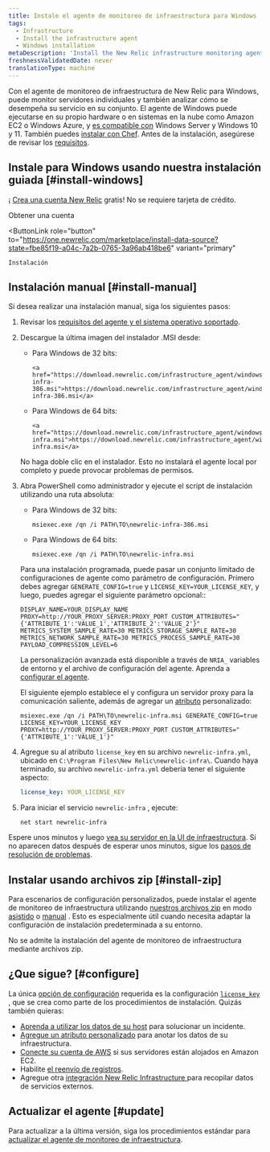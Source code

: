 ```yaml
---
title: Instale el agente de monitoreo de infraestructura para Windows
tags:
  - Infrastructure
  - Install the infrastructure agent
  - Windows installation
metaDescription: 'Install the New Relic infrastructure monitoring agent for Windows with a simple headless MSI, and do basic configuration.'
freshnessValidatedDate: never
translationType: machine
---
```


Con el agente de monitoreo de infraestructura de New Relic para Windows, puede monitor servidores individuales y también analizar cómo se desempeña su servicio en su conjunto. El agente de Windows puede ejecutarse en su propio hardware o en sistemas en la nube como Amazon EC2 o Windows Azure, y [es compatible con](/docs/infrastructure/install-infrastructure-agent/get-started/requirements-infrastructure-agent) Windows Server y Windows 10 y 11. También puedes [instalar con Chef](/docs/infrastructure/new-relic-infrastructure/config-management-tools/configure-new-relic-infrastructure-using-chef). Antes de la instalación, asegúrese de revisar los [requisitos](/docs/infrastructure/new-relic-infrastructure/getting-started/compatibility-requirements-new-relic-infrastructurets).

## Instale para Windows usando nuestra instalación guiada [#install-windows]

¡ [Crea una cuenta New Relic](https://newrelic.com/signup) gratis! No se requiere tarjeta de crédito.

<ButtonGroup>
  <ButtonLink
    role="button"
    to="https://newrelic.com/signup"
    variant="primary"
  >
    Obtener una cuenta
  </ButtonLink>

  <ButtonLink
    role="button"
    to="https://one.newrelic.com/marketplace/install-data-source?state=fbe85f19-a04c-7a2b-0765-3a96ab418be6"
    variant="primary"
  >
    Instalación
  </ButtonLink>
</ButtonGroup>

## Instalación manual [#install-manual]

Si desea realizar una instalación manual, siga los siguientes pasos:

1. Revisar los [requisitos del agente y el sistema operativo soportado](/docs/infrastructure/new-relic-infrastructure/getting-started/compatibility-requirements-new-relic-infrastructure).

2. Descargue la última imagen del instalador .MSI desde:

   * Para Windows de 32 bits:

     ```
     <a href="https://download.newrelic.com/infrastructure_agent/windows/386/newrelic-infra-386.msi">https://download.newrelic.com/infrastructure_agent/windows/386/newrelic-infra-386.msi</a>​
     ```

   * Para Windows de 64 bits:

     ```
     <a href="https://download.newrelic.com/infrastructure_agent/windows/newrelic-infra.msi">https://download.newrelic.com/infrastructure_agent/windows/newrelic-infra.msi</a>
     ```

   <Callout variant="important">
     No haga doble clic en el instalador. Esto no instalará el agente local por completo y puede provocar problemas de permisos.
   </Callout>

3. Abra PowerShell como administrador y ejecute el script de instalación utilizando una ruta absoluta:

   * Para Windows de 32 bits:

     ```shell
     msiexec.exe /qn /i PATH\TO\newrelic-infra-386.msi
     ```

   * Para Windows de 64 bits:

     ```shell
     msiexec.exe /qn /i PATH\TO\newrelic-infra.msi
     ```

   Para una instalación programada, puede pasar un conjunto limitado de configuraciones de agente como parámetro de configuración. Primero debes agregar `GENERATE_CONFIG=true` y `LICENSE_KEY=YOUR_LICENSE_KEY`, y luego, puedes agregar el siguiente parámetro opcional::

   ```shell
   DISPLAY_NAME=YOUR_DISPLAY_NAME PROXY=http://YOUR_PROXY_SERVER:PROXY_PORT CUSTOM_ATTRIBUTES="{'ATTRIBUTE_1':'VALUE_1','ATTRIBUTE_2':'VALUE_2'}" METRICS_SYSTEM_SAMPLE_RATE=30 METRICS_STORAGE_SAMPLE_RATE=30 METRICS_NETWORK_SAMPLE_RATE=30 METRICS_PROCESS_SAMPLE_RATE=30 PAYLOAD_COMPRESSION_LEVEL=6
   ```

   La personalización avanzada está disponible a través de `NRIA_` variables de entorno y el archivo de configuración del agente. Aprenda a [configurar el agente](/docs/infrastructure/install-infrastructure-agent/configuration/configure-infrastructure-agent/).

   El siguiente ejemplo establece el <InlinePopover type="licenseKey"/>y configura un servidor proxy para la comunicación saliente, además de agregar un [atributo](/docs/using-new-relic/welcome-new-relic/get-started/glossary#attribute) personalizado:

   ```shell
   msiexec.exe /qn /i PATH\TO\newrelic-infra.msi GENERATE_CONFIG=true LICENSE_KEY=YOUR_LICENSE_KEY PROXY=http://YOUR_PROXY_SERVER:PROXY_PORT CUSTOM_ATTRIBUTES="{'ATTRIBUTE_1':'VALUE_1'}"
   ```

4. Agregue su <InlinePopover type="licenseKey"/>al atributo `license_key` en su archivo `newrelic-infra.yml`, ubicado en `C:\Program Files\New Relic\newrelic-infra\`. Cuando haya terminado, su archivo `newrelic-infra.yml` debería tener el siguiente aspecto:

   ```yml
   license_key: YOUR_LICENSE_KEY
   ```

5. Para iniciar el servicio `newrelic-infra` , ejecute:

   ```shell
   net start newrelic-infra
   ```

Espere unos minutos y luego [vea su servidor en la UI de infraestructura](/docs/infrastructure/infrastructure-ui-pages/infra-ui-overview). Si no aparecen datos después de esperar unos minutos, sigue los [pasos de resolución de problemas](/docs/infrastructure/new-relic-infrastructure/troubleshooting/no-data-appears-infrastructure).

## Instalar usando archivos zip [#install-zip]

Para escenarios de configuración personalizados, puede instalar el agente de monitoreo de infraestructura utilizando [nuestros archivos zip](https://download.newrelic.com/infrastructure_agent/binaries/windows/) en modo [asistido](/docs/infrastructure/install-configure-infrastructure/windows-installation/assisted-install-infrastructure-windows) o [manual](/docs/infrastructure/install-configure-infrastructure/windows-installation/manual-install-infrastructure-windows) . Esto es especialmente útil cuando necesita adaptar la configuración de instalación predeterminada a su entorno.

<Callout variant="caution">
  No se admite la instalación del agente de monitoreo de infraestructura mediante archivos zip.
</Callout>

<InstallFeedback/>

## ¿Que sigue? [#configure]

La única [opción de configuración](/docs/infrastructure/install-configure-infrastructure/configuration/configure-infrastructure-agent) requerida es la configuración [`license_key`](/docs/Infrastructure-configure-your-agent#conf-license_key) , que se crea como parte de los procedimientos de instalación. Quizás también quieras:

* [Aprenda a utilizar los datos de su host](/docs/tutorial-troubleshoot-infra-hosts/diagnose-app-infra-data) para solucionar un incidente.
* [Agregue un atributo personalizado](/docs/Infrastructure-configure-your-agent#conf-custom_attributes) para anotar los datos de su infraestructura.
* [Conecte su cuenta de AWS](/docs/infrastructure-amazon-aws-ec2-integration#connect) si sus servidores están alojados en Amazon EC2.
* Habilite [el reenvío de registros](/docs/logs/enable-new-relic-logs/1-enable-logs/forward-your-logs-using-new-relic-infrastructure-agent).
* Agregue otra [integración New Relic Infrastructure ](/docs/infrastructure/integrations-getting-started/getting-started/introduction-infrastructure-integrations)para recopilar datos de servicios externos.

## Actualizar el agente [#update]

Para actualizar a la última versión, siga los procedimientos estándar para [actualizar el agente de monitoreo de infraestructura](/docs/infrastructure/new-relic-infrastructure/installation/update-infrastructure-agent).